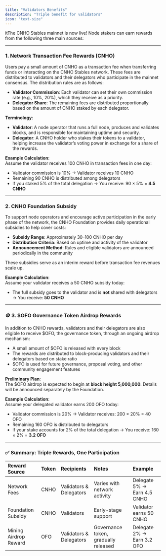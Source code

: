 ```yaml
---
title: "Validators Benefits"
description: "Triple benefit for validators"
icon: "text-size"
---
```


itThe CNHO Stables mainnet is now live\! Node stakers can earn rewards from the following three main sources:

---

### 1. **Network Transaction Fee Rewards (CNHO)**

Users pay a small amount of CNHO as a transaction fee when transferring funds or interacting on the CNHO Stables network. These fees are distributed to validators and their delegators who participate in the mainnet consensus. The distribution rules are as follows:

- **Validator Commission**: Each validator can set their own commission rate (e.g., 10%, 20%), which they receive as a priority.
- **Delegator Share**: The remaining fees are distributed proportionally based on the amount of CNHO staked by each delegator.

**Terminology**:

- **Validator**: A node operator that runs a full node, produces and validates blocks, and is responsible for maintaining uptime and security.
- **Delegator**: A CNHO holder who stakes their tokens to a validator, helping increase the validator’s voting power in exchange for a share of the rewards.

**Example Calculation**:\
Assume the validator receives 100 CNHO in transaction fees in one day:

- Validator commission is 10% → Validator receives 10 CNHO
- Remaining 90 CNHO is distributed among delegators
- If you staked 5% of the total delegation → You receive: 90 × 5% = **4.5 CNHO**

---

### 2. **CNHO Foundation Subsidy**

To support node operators and encourage active participation in the early phase of the network, the CNHO Foundation provides daily operational subsidies to help cover costs:

- **Subsidy Range**: Approximately 30–100 CNHO per day
- **Distribution Criteria**: Based on uptime and activity of the validator
- **Announcement Method**: Rules and eligible validators are announced periodically in the community

These subsidies serve as an interim reward before transaction fee revenues scale up.

**Example Calculation**:\
Assume your validator receives a 50 CNHO subsidy today:

- The full subsidy goes to the validator and is **not** shared with delegators → You receive: **50 CNHO**

---

### 🪙 3. **\$OFO Governance Token Airdrop Rewards**

In addition to CNHO rewards, validators and their delegators are also eligible to receive \$OFO, the governance token, through an ongoing airdrop mechanism:

- A small amount of \$OFO is released with every block
- The rewards are distributed to block-producing validators and their delegators based on stake ratio
- \$OFO is used for future governance, proposal voting, and other community engagement features

**Preliminary Plan**:\
The \$OFO airdrop is expected to begin at **block height 5,000,000**. Details will be announced separately by the Foundation.

**Example Calculation**:\
Assume your delegated validator earns 200 OFO today:

- Validator commission is 20% → Validator receives: 200 × 20% = 40 OFO
- Remaining 160 OFO is distributed to delegators
- If your stake accounts for 2% of the total delegation → You receive: 160 × 2% = **3.2 OFO**

---

### ✅ Summary: Triple Rewards, One Participation

| **Reward Source**     | **Token** | **Recipients**          | **Notes**                            | **Example**                 |
| :-------------------- | :-------- | :---------------------- | :----------------------------------- | :-------------------------- |
| Network Fees          | CNHO      | Validators & Delegators | Varies with network activity         | Delegate 5% → Earn 4.5 CNHO |
| Foundation Subsidy    | CNHO      | Validators              | Early-stage support                  | Validator earns 50 CNHO     |
| Mining Airdrop Reward | OFO       | Validators & Delegators | Governance token, gradually released | Delegate 2% → Earn 3.2 OFO  |